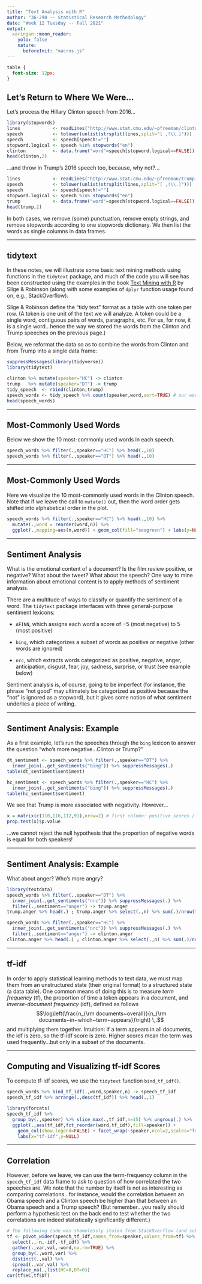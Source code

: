 ```yaml
---
title: "Text Analysis with R"
author: "36-290 -- Statistical Research Methodology"
date: "Week 12 Tuesday -- Fall 2021"
output:
  xaringan::moon_reader:
    yolo: false
    nature:
      beforeInit: "macros.js"
---
```


<style type="text/css">
.remark-slide-content {
    font-size: 16px;
    padding: 1em 4em 1em 4em;
}
.remark-code {
    font-size: 12px;
}
</style>

```css
table {
  font-size: 12px;
}
```

## Let's Return to Where We Were...

Let's process the Hillary Clinton speech from 2016...
```r
library(stopwords)
lines            <- readLines("http://www.stat.cmu.edu/~pfreeman/clinton.txt")
speech           <- tolower(unlist(strsplit(lines,split="[ ,!\\.]")))
speech           <- speech[speech!=""]
stopword.logical <- speech %in% stopwords("en")
clinton          <- data.frame("word"=speech[stopword.logical==FALSE])
head(clinton,2)
```
...and throw in Trump's 2016 speech too, because, why not?...
```r
lines            <- readLines("http://www.stat.cmu.edu/~pfreeman/trump.txt")
speech           <- tolower(unlist(strsplit(lines,split="[ ,!\\.]")))
speech           <- speech[speech!=""]
stopword.logical <- speech %in% stopwords("en")
trump            <- data.frame("word"=speech[stopword.logical==FALSE])
head(trump,2)
```

In both cases, we remove (some) punctuation, remove empty strings, and remove stopwords according to one stopwords dictionary. We then list the words as single columns in data frames.

---

## tidytext

In these notes, we will illustrate some basic text mining methods using functions in the `tidytext` package, and much of the code you will see has been constructed using the examples in the book [Text Mining with R](https://www.tidytextmining.com/index.html) by Silge & Robinson (along with some examples of `dplyr` function usage found on, e.g., StackOverflow).

Silge & Robinson define the "tidy text" format as a table with one token per row. (A token is one unit of the text we will analyze. A token could be a single word, contiguous pairs of words, paragraphs, etc. For us, for now, it is a single word...hence the way we stored the words from the Clinton and Trump speeches on the previous page.)

Below, we reformat the data so as to combine the words from Clinton and from Trump into a single data frame:
```r
suppressMessages(library(tidyverse))
library(tidytext)

clinton %>% mutate(speaker="HC") -> clinton
trump   %>% mutate(speaker="DT") -> trump
tidy_speech  <- rbind(clinton,trump)
speech_words <- tidy_speech %>% count(speaker,word,sort=TRUE) # our workhorse dataframe
head(speech_words)
```

---

## Most-Commonly Used Words

Below we show the 10 most-commonly used words in each speech.
```r
speech_words %>% filter(.,speaker=="HC") %>% head(.,10)
speech_words %>% filter(.,speaker=="DT") %>% head(.,10)
```

---

## Most-Commonly Used Words

Here we visualize the 10 most-commonly used words in the Clinton speech. Note that if we leave the call to `mutate()` out, then the word order gets shifted into alphabetical order in the plot.
```r
speech_words %>% filter(.,speaker=="HC") %>% head(.,10) %>%
  mutate(.,word = reorder(word,n)) %>% 
  ggplot(.,mapping=aes(n,word)) + geom_col(fill="seagreen") + labs(y=NULL)
```

---

## Sentiment Analysis

What is the emotional content of a document? Is the film review positive, or negative? What about the tweet? What about the speech? One way to mine information about emotional content is to apply methods of sentiment analysis.

There are a multitude of ways to classify or quantify the sentiment of a word. The `tidytext` package interfaces with three general-purpose sentiment lexicons:

- `AFINN`, which assigns each word a score of $-5$ (most negative) to $5$ (most positive)

- `bing`, which categorizes a subset of words as positive or negative (other words are ignored)

- `nrc`, which extracts words categorized as positive, negative, anger, anticipation, disgust, fear, joy, sadness, surprise, or trust (see example below)

Sentiment analysis is, of course, going to be imperfect (for instance, the phrase "not good" may ultimately be categorized as positive because the "not" is ignored as a stopword), but it gives some notion of what sentiment underlies a piece of writing.

---

## Sentiment Analysis: Example

As a first example, let's run the speeches through the `bing` lexicon to answer the question "who's more negative...Clinton or Trump?"
```r
dt_sentiment <- speech_words %>% filter(.,speaker=="DT") %>% 
  inner_join(.,get_sentiments("bing")) %>% suppressMessages(.)
table(dt_sentiment$sentiment)

hc_sentiment <- speech_words %>% filter(.,speaker=="HC") %>% 
  inner_join(.,get_sentiments("bing")) %>% suppressMessages(.)
table(hc_sentiment$sentiment)
```
We see that Trump is more associated with negativity. However...
```r
x = matrix(c(110,116,112,91),nrow=2) # first column: positive scores / second column: negative scores
prop.test(x)$p.value
```
...we cannot reject the null hypothesis that the proportion of negative words is equal for both speakers!

---

## Sentiment Analysis: Example

What about anger? Who's more angry?
```r
library(textdata)
speech_words %>% filter(.,speaker=="DT") %>% 
  inner_join(.,get_sentiments("nrc")) %>% suppressMessages(.) %>%
  filter(.,sentiment=="anger") -> trump.anger
trump.anger %>% head(.) ; trump.anger %>% select(.,n) %>% sum(.)/nrow(trump)

speech_words %>% filter(.,speaker=="HC") %>% 
  inner_join(.,get_sentiments("nrc")) %>% suppressMessages(.) %>%
  filter(.,sentiment=="anger") -> clinton.anger
clinton.anger %>% head(.) ; clinton.anger %>% select(.,n) %>% sum(.)/nrow(clinton)
```

---

## tf-idf

In order to apply statistical learning methods to text data, we must map them from an unstructured state (their original format) to a structured state (a data table). One common means of doing this is to measure *term frequency* (tf), the proportion of time a token appears in a document, and *inverse-document frequency* (idf), defined as follows
$$\log\left(\frac{n_{\rm documents~overall}}{n_{\rm documents~in~which~term~appears}}\right) \,.$$
and multiplying them together. Intuition: if a term appears in all documents, the idf is zero, so the tf-idf score is zero. Higher scores mean the term was used frequently...but only in a subset of the documents.

---

## Computing and Visualizing tf-idf Scores

To compute tf-idf scores, we use the `tidytext` function `bind_tf_idf()`.
```r
speech_words %>% bind_tf_idf(.,word,speaker,n) -> speech_tf_idf
speech_tf_idf %>% arrange(.,desc(tf_idf)) %>% head(.,1)

library(forcats)
speech_tf_idf %>%
  group_by(.,speaker) %>% slice_max(.,tf_idf,n=15) %>% ungroup(.) %>%
  ggplot(.,aes(tf_idf,fct_reorder(word,tf_idf),fill=speaker)) +
    geom_col(show.legend=FALSE) + facet_wrap(~speaker,ncol=2,scales="free") +
    labs(x="tf-idf",y=NULL)
```

---

## Correlation

However, before we leave, we can use the term-frequency column in the `speech_tf_idf` data frame to ask to question of how correlated the two speeches are. We note that the number by itself is not as interesting as comparing correlations...for instance, would the correlation between an Obama speech and a Clinton speech be higher than that between an Obama speech and a Trump speech? (But remember...you really should perform a hypothesis test on the back end to test whether the two correlations are indeed statistically significantly different.)
```r
# The following code was shamelessly stolen from StackOverflow (and subsequently modified)
tf <- pivot_wider(speech_tf_idf,names_from=speaker,values_from=tf) %>% 
  select(.,-n,-idf,-tf_idf) %>%
  gather(.,var,val,-word,na.rm=TRUE) %>%
  group_by(.,word,var) %>%
  distinct(.,val) %>%
  spread(.,var,val) %>%
  replace_na(.,list(HC=0,DT=0))
cor(tf$HC,tf$DT)
```